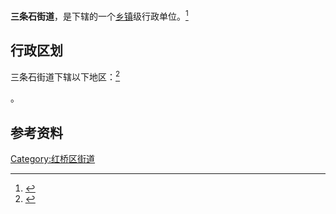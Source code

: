 {{中国乡级行政区|12/01/06/006/000}}

'''三条石街道'''，是{{PRC admin/fullname|12/01/06/006/000|3}}下辖的一个[[乡镇|乡镇]]级行政单位。<ref>{{PRC admin/ref sgc|{{PRC admin/parent|12/01/06/006/000}}}}</ref>

== 行政区划 ==

三条石街道下辖以下地区：<ref>{{PRC admin/ref sgc|12/01/06/006/000}}</ref>

{{PRC admin/children|12/01/06/006/000}}。

== 参考资料 ==

{{Reflist|2}}

{{天津市红桥区行政区划}}
{{天津行政区划小作品}}

[[Category:红桥区街道|Category:红桥区街道]]